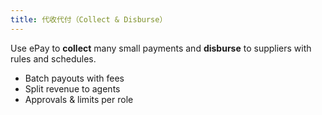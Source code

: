 ```yaml
---
title: 代收代付（Collect & Disburse）
---
```


Use ePay to **collect** many small payments and **disburse** to suppliers with rules and schedules.

- Batch payouts with fees
- Split revenue to agents
- Approvals & limits per role
